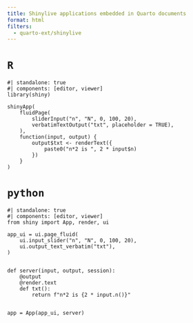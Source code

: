 ```yaml
---
title: Shinylive applications embedded in Quarto documents
format: html
filters:
  - quarto-ext/shinylive
---
```


# `R`

:::{.column-page-inset-right}
```shinylive-r
#| standalone: true
#| components: [editor, viewer]
library(shiny)

shinyApp(
    fluidPage(
        sliderInput("n", "N", 0, 100, 20),
        verbatimTextOutput("txt", placeholder = TRUE),
    ),
    function(input, output) {
        output$txt <- renderText({
            paste0("n*2 is ", 2 * input$n)
        })
    }
)
```
:::

# `python`

:::{.column-page-inset-right}
```shinylive-python
#| standalone: true
#| components: [editor, viewer]
from shiny import App, render, ui

app_ui = ui.page_fluid(
    ui.input_slider("n", "N", 0, 100, 20),
    ui.output_text_verbatim("txt"),
)


def server(input, output, session):
    @output
    @render.text
    def txt():
        return f"n*2 is {2 * input.n()}"


app = App(app_ui, server)
```
:::
